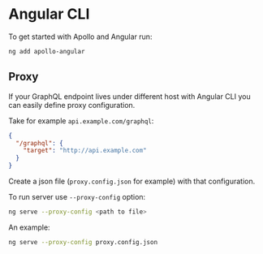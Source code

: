# Angular CLI

To get started with Apollo and Angular run:

```sh
ng add apollo-angular
```

## Proxy

If your GraphQL endpoint lives under different host with Angular CLI you can easily define proxy
configuration.

Take for example `api.example.com/graphql`:

```json
{
  "/graphql": {
    "target": "http://api.example.com"
  }
}
```

Create a json file (`proxy.config.json` for example) with that configuration.

To run server use `--proxy-config` option:

```sh
ng serve --proxy-config <path to file>
```

An example:

```sh
ng serve --proxy-config proxy.config.json
```
